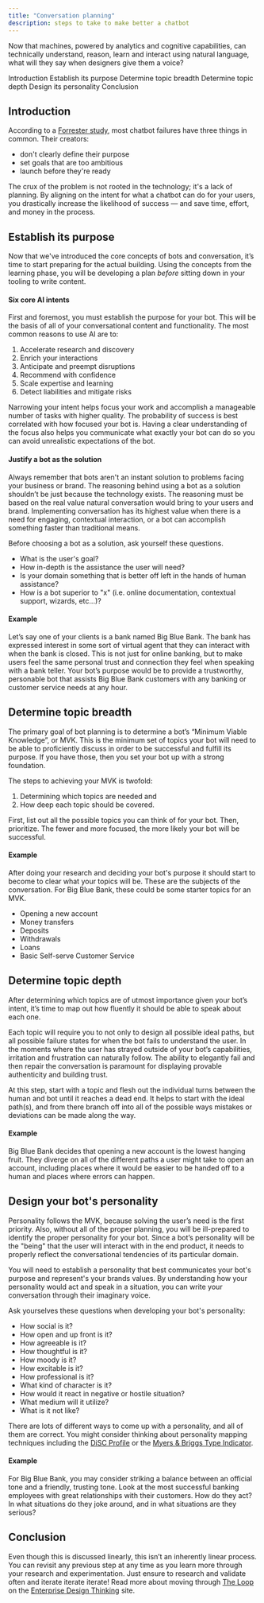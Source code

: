 ```yaml
---
title: "Conversation planning"
description: steps to take to make better a chatbot
---
```


<PageDescription>

  Now that machines, powered by analytics and cognitive capabilities, can technically understand, reason, learn and interact using natural language, what will they say when designers give them a voice?

</PageDescription>

<AnchorLinks>
  <AnchorLink href={"#"}>Introduction</AnchorLink>
  <AnchorLink href={"#"}>Establish its purpose</AnchorLink>
  <AnchorLink href={"#"}>Determine topic breadth</AnchorLink>
  <AnchorLink href={"#"}>Determine topic depth</AnchorLink>
  <AnchorLink href={"#"}>Design its personality</AnchorLink>
  <AnchorLink href={"#"}>Conclusion</AnchorLink>
</AnchorLinks>

## Introduction
According to a [Forrester study](https://go.forrester.com/blogs/17-05-29-chatbots_are_transforming_marketing/), most chatbot failures have three things in common. Their creators:

- don't clearly define their purpose
- set goals that are too ambitious
- launch before they're ready

The crux of the problem is not rooted in the technology; it's a lack of planning. By aligning on the intent for what a chatbot can do for your users, you drastically increase the likelihood of success — and save time, effort, and money in the process.

## Establish its purpose
Now that we've introduced the core concepts of bots and conversation, it’s time to start preparing for the actual building. Using the concepts from the learning phase, you will be developing a plan *before* sitting down in your tooling to write content.

#### Six core AI intents
First and foremost, you must establish the purpose for your bot. This will be the basis of all of your conversational content and functionality. The most common reasons to use AI are to:

 1. Accelerate research and discovery
 1. Enrich your interactions
 1. Anticipate and preempt disruptions
 1. Recommend with confidence
 1. Scale expertise and learning
 1. Detect liabilities and mitigate risks

Narrowing your intent helps focus your work and accomplish a manageable number of tasks with higher quality. The probability of success is best correlated with how focused your bot is. Having a clear understanding of the focus also helps you communicate what exactly your bot can do so you can avoid unrealistic expectations of the bot.

#### Justify a bot as the solution
Always remember that bots aren't an instant solution to problems facing your business or brand. The reasoning behind using a bot as a solution shouldn’t be just because the technology exists. The reasoning must be based on the real value natural conversation would bring to your users and brand. Implementing conversation has its highest value when there is a need for engaging, contextual interaction, or a bot can accomplish something faster than traditional means.

Before choosing a bot as a solution, ask yourself these questions.

 - What is the user's goal?
 - How in-depth is the assistance the user will need?
 - Is your domain something that is better off left in the hands of human assistance?
 - How is a bot superior to "x" (i.e. online documentation, contextual support, wizards, etc...)?

#### Example
Let’s say one of your clients is a bank named Big Blue Bank. The bank has expressed interest in some sort of virtual agent that they can interact with when the bank is closed. This is not just for online banking, but to make users feel the same personal trust and connection they feel when speaking with a bank teller. Your bot’s purpose would be to provide a trustworthy, personable bot that assists Big Blue Bank customers with any banking or customer service needs at any hour.



## Determine topic breadth
The primary goal of bot planning is to determine a bot’s “Minimum Viable Knowledge”, or MVK. This is the minimum set of topics your bot will need to be able to proficiently discuss in order to be successful and fulfill its purpose. If you have those, then you set your bot up with a strong foundation.

The steps to achieving your MVK is twofold:

1. Determining which topics are needed and
2. How deep each topic should be covered.

First, list out all the possible topics you can think of for your bot. Then, prioritize. The fewer and more focused, the more likely your bot will be successful.

#### Example
After doing your research and deciding your bot's purpose it should start to become to clear what your topics will be. These are the subjects of the conversation. For Big Blue Bank, these could be some starter topics for an MVK.

 - Opening a new account
 - Money transfers
 - Deposits
 - Withdrawals
 - Loans
 - Basic Self-serve Customer Service

## Determine topic depth
After determining which topics are of utmost importance given your bot’s intent, it’s time to map out how fluently it should be able to speak about each one.

Each topic will require you to not only to design all possible ideal paths, but all possible failure states for when the bot fails to understand the user. In the moments where the user has strayed outside of your bot’s capabilities, irritation and frustration can naturally follow. The ability to elegantly fail and then repair the conversation is paramount for displaying provable authenticity and building trust.

At this step, start with a topic and flesh out the individual turns between the human and bot until it reaches a dead end. It helps to start with the ideal path(s), and from there branch off into all of the possible ways mistakes or deviations can be made along the way.

#### Example
Big Blue Bank decides that opening a new account is the lowest hanging fruit. They diverge on all of the different paths a user might take to open an account, including places where it would be easier to be handed off to a human and places where errors can happen.



## Design your bot's personality
Personality follows the MVK, because solving the user’s need is the first priority. Also, without all of the proper planning, you will be ill-prepared to identify the proper personality for your bot. Since a bot’s personality will be the "being" that the user will interact with in the end product, it needs to properly reflect the conversational tendencies of its particular domain.

You will need to establish a personality that best communicates your bot's purpose and represent's your brands values. By understanding how your personality would act and speak in a situation, you can write your conversation through their imaginary voice.

Ask yourselves these questions when developing your bot's personality:

 - How social is it?
 - How open and up front is it?
 - How agreeable is it?
 - How thoughtful is it?
 - How moody is it?
 - How excitable is it?
 - How professional is it?
 - What kind of character is it?
 - How would it react in negative or hostile situation?
 - What medium will it utilize?
 - What is it not like?

There are lots of different ways to come up with a personality, and all of them are correct. You might consider thinking about personality mapping techniques including the [DiSC Profile](https://www.discprofile.com/resources-and-tools/sample-reports/) or the [Myers & Briggs Type Indicator](https://www.myersbriggs.org/type-use-for-everyday-life/personality-and-careers/).

#### Example
For Big Blue Bank, you may consider striking a balance between an official tone and a friendly, trusting tone. Look at the most successful banking employees with great relationships with their customers. How do they act? In what situations do they joke around, and in what situations are they serious?

## Conclusion

Even though this is discussed linearly, this isn’t an inherently linear process. You can revisit any previous step at any time as you learn more through your research and experimentation. Just ensure to research and validate often and iterate iterate iterate! Read more about moving through [The Loop](https://www.ibm.com/design/thinking/page/framework/loop) on the [Enterprise Design Thinking](https://www.ibm.com/design/thinking/) site.
